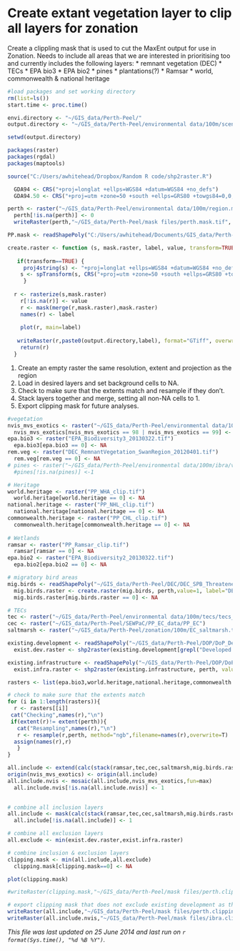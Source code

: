 Create extant vegetation layer to clip all layers for zonation
========================================================

Create a clippling mask that is used to cut the MaxEnt output for use in Zonation.  Needs to include all areas that we are interested in prioritising too and currently includes the following layers:
* remnant vegetation (DEC)
* TECs
* EPA bio3
* EPA bio2
* pines
* plantations(?)
* Ramsar
* world, commonwealth & national heritage


```r
#load packages and set working directory
rm(list=ls())
start.time <- proc.time()

envi.directory <- "~/GIS_data/Perth-Peel/"
output.directory <- "~/GIS_data/Perth-Peel/environmental data/100m/scenarios/"

setwd(output.directory)

packages(raster)
packages(rgdal)
packages(maptools)

source("C:/Users/awhitehead/Dropbox/Random R code/shp2raster.R")

  GDA94 <- CRS("+proj=longlat +ellps=WGS84 +datum=WGS84 +no_defs")
  GDA94.50 <- CRS("+proj=utm +zone=50 +south +ellps=GRS80 +towgs84=0,0,0,0,0,0,0 +units=m +no_defs")

perth <- raster("~/GIS_data/Perth-Peel/environmental data/100m/region.mask.asc")
  perth[!is.na(perth)] <- 0
  writeRaster(perth,"~/GIS_data/Perth-Peel/mask files/perth.mask.tif", format="GTiff", overwrite=T)

PP.mask <- readShapePoly("C:/Users/awhitehead/Documents/GIS_data/Perth-Peel/DOP/DoP_StrategicAssessmentStudyBoundary_Extended_20121004_GDA94.shp")

create.raster <- function (s, mask.raster, label, value, transform=TRUE) {
    
   if(transform==TRUE) {
     proj4string(s) <- "+proj=longlat +ellps=WGS84 +datum=WGS84 +no_defs"
    s <- spTransform(s, CRS("+proj=utm +zone=50 +south +ellps=GRS80 +towgs84=0,0,0,0,0,0,0 +units=m +no_defs"))
     }
    
  r <- rasterize(s,mask.raster)
    r[!is.na(r)] <- value
    r <- mask(merge(r,mask.raster),mask.raster)
    names(r) <- label
    
    plot(r, main=label)
    
   writeRaster(r,paste0(output.directory,label), format="GTiff", overwrite=T)
    return(r)
  }

```

1.  Create an empty raster the same resolution, extent and projection as the region
2.  Load in desired layers and set background cells to NA.
3.  Check to make sure that the extents match and resample if they don't.
4.  Stack layers together and merge, setting all non-NA cells to 1.
5.  Export clipping mask for future analyses.

```r
#vegetation
nvis_mvs_exotics <- raster("~/GIS_data/Perth-Peel/environmental data/100m/ibra/vegetation/nvis_mvs_exotics.tif")
  nvis_mvs_exotics[nvis_mvs_exotics == 98 | nvis_mvs_exotics == 99] <- NA
epa.bio3 <- raster("EPA_Biodiversity3_20130322.tif")
  epa.bio3[epa.bio3 == 0] <- NA
rem.veg <- raster("DEC_RemnantVegetation_SwanRegion_20120401.tif")
  rem.veg[rem.veg == 0] <- NA
# pines <- raster("~/GIS_data/Perth-Peel/environmental data/100m/ibra/vegetation/pines.tif")
  #pines[!is.na(pines)] <-1

# Heritage
world.heritage <- raster("PP_WHA_clip.tif")
  world.heritage[world.heritage == 0] <- NA
national.heritage <- raster("PP_NHL_clip.tif")
  national.heritage[national.heritage == 0] <- NA
commonwealth.heritage <- raster("PP_CHL_clip.tif")
  commonwealth.heritage[commonwealth.heritage == 0] <- NA
  
# Wetlands
ramsar <- raster("PP_Ramsar_clip.tif")
  ramsar[ramsar == 0] <- NA
epa.bio2 <- raster("EPA_Biodiversity2_20130322.tif")
  epa.bio2[epa.bio2 == 0] <- NA

# migratory bird areas
mig.birds <- readShapePoly("~/GIS_data/Perth-Peel/DEC/DEC_SPB_ThreatenedandMigratoryBirds_20130308.shp")
  mig.birds.raster <- create.raster(mig.birds, perth,value=1, label="DEC_SPB_ThreatenedandMigratoryBirds_20130308", transform=T )
  mig.birds.raster[mig.birds.raster == 0] <- NA

# TECs
tec <- raster("~/GIS_data/Perth-Peel/environmental data/100m/tecs/tecs_100m")
cec <- raster("~/GIS_data/Perth-Peel/SEWPaC/PP_EC_data/PP_EC")
saltmarsh <- raster("~/GIS_data/Perth-Peel/zonation/100m/EC_saltmarsh.tif")


```

```r
existing.development <- readShapePoly("~/GIS_data/Perth-Peel/DOP/DoP_Development_Footprint_20140310.shp")
  exist.dev.raster <- shp2raster(existing.development[grepl("Developed|Existing Development",existing.development$DEVELOPED),], perth,value=0,bkg=1, label="DoP_Development_Footprint_20140310_developed", transform=F )

existing.infrastructure <- readShapePoly("~/GIS_data/Perth-Peel/DOP/DoP_Infrastructure_Existing_Footprint_20140321.shp",proj4string=CRS("+proj=tmerc +lat_0=0 +lon_0=117 +k=0.9996 +x_0=500000 +y_0=4000000 +ellps=GRS80 +towgs84=0,0,0,0,0,0,0 +units=m +no_defs"))
  exist.infra.raster <- shp2raster(existing.infrastructure, perth, value=0, bkg=1, label="DoP_Infrastructure_Existing_Footprint_20140321", transform=T, proj.to=GDA94.50)

```


```r
rasters <- list(epa.bio3,world.heritage,national.heritage,commonwealth.heritage,ramsar,epa.bio2,rem.veg,tec,cec,saltmarsh,mig.birds.raster)

# check to make sure that the extents match
for (i in 1:length(rasters)){
  r <- rasters[[i]]
 cat("Checking",names(r),"\n")
 if(extent(r)!= extent(perth)){
   cat("Resampling",names(r),"\n")
   r <- resample(r,perth, method="ngb",filename=names(r),overwrite=T)
  assign(names(r),r)
   }
}

all.include <- extend(calc(stack(ramsar,tec,cec,saltmarsh,mig.birds.raster,epa.bio3,world.heritage,national.heritage,commonwealth.heritage,epa.bio2,rem.veg),max),nvis_mvs_exotics)
origin(nvis_mvs_exotics) <- origin(all.include)
all.include.nvis <- mosaic(all.include,nvis_mvs_exotics,fun=max)
  all.include.nvis[!is.na(all.include.nvis)] <- 1
  

# combine all inclusion layers
all.include <- mask(calc(stack(ramsar,tec,cec,saltmarsh,mig.birds.raster,epa.bio3,world.heritage,national.heritage,commonwealth.heritage,epa.bio2,rem.veg,nvis_mvs_exotics),max),perth)
  all.include[!is.na(all.include)] <- 1

# combine all exclusion layers
all.exclude <- min(exist.dev.raster,exist.infra.raster)

# combine inclusion & exclusion layers
clipping.mask <- min(all.include,all.exclude)
  clipping.mask[clipping.mask==0] <- NA

plot(clipping.mask)

#writeRaster(clipping.mask,"~/GIS_data/Perth-Peel/mask files/perth.clipping.mask.tif", format="GTiff", overwrite=T)

# export clipping mask that does not exclude existing development as these still contain areas of native vegetation
writeRaster(all.include,"~/GIS_data/Perth-Peel/mask files/perth.clipping.mask.tif", format="GTiff", overwrite=T)
writeRaster(all.include.nvis,"~/GIS_data/Perth-Peel/mask files/ibra.clipping.mask.tif", format="GTiff", overwrite=T)
```


*This file was last updated on 25 June 2014 and last run on `r format(Sys.time(), "%d %B %Y")`.*